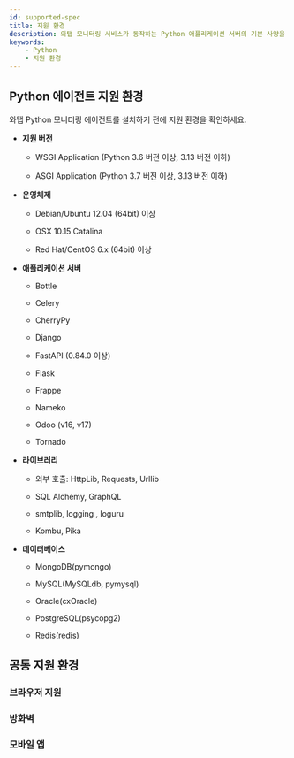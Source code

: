 ```yaml
---
id: supported-spec
title: 지원 환경
description: 와탭 모니터링 서비스가 동작하는 Python 애플리케이션 서버의 기본 사양을 알아보세요.
keywords:
    - Python
    - 지원 환경
---
```


## Python 에이전트 지원 환경

와탭 Python 모니터링 에이전트를 설치하기 전에 지원 환경을 확인하세요.

* **지원 버전**

  * WSGI Application (Python 3.6 버전 이상, 3.13 버전 이하)

  * ASGI Application (Python 3.7 버전 이상, 3.13 버전 이하)

* **운영체제**

  * Debian/Ubuntu 12.04 (64bit) 이상

  * OSX 10.15 Catalina

  * Red Hat/CentOS 6.x (64bit) 이상

* **애플리케이션 서버**

  * Bottle

  * Celery

  * CherryPy

  * Django

  * FastAPI (0.84.0 이상)

  * Flask

  * Frappe

  * Nameko

  * Odoo (v16, v17)

  * Tornado

* **라이브러리**

  * 외부 호출: HttpLib, Requests, Urllib

  * SQL Alchemy, GraphQL

  * smtplib, logging , loguru

  * Kombu, Pika

* **데이터베이스**

  * MongoDB(pymongo)

  * MySQL(MySQLdb, pymysql)

  * Oracle(cxOracle)

  * PostgreSQL(psycopg2)

  * Redis(redis)

## 공통 지원 환경

### 브라우저 지원


<Supportedbrowser />

### 방화벽


<Proxy /> 

### 모바일 앱


<Mobileapp />  
